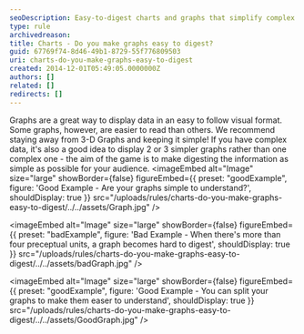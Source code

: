 ```yaml
---
seoDescription: Easy-to-digest charts and graphs that simplify complex data for your audience.
type: rule
archivedreason:
title: Charts - Do you make graphs easy to digest?
guid: 67769f74-8d46-49b1-8729-55f776809503
uri: charts-do-you-make-graphs-easy-to-digest
created: 2014-12-01T05:49:05.0000000Z
authors: []
related: []
redirects: []
---
```


Graphs are a great way to display data in an easy to follow visual format. Some graphs, however, are easier to read than others. We recommend staying away from 3-D Graphs and keeping it simple! If you have complex data, it's also a good idea to display 2 or 3 simpler graphs rather than one complex one - the aim of the game is to make digesting the information as simple as possible for your audience.
<imageEmbed
  alt="Image"
  size="large"
  showBorder={false}
  figureEmbed={{
    preset: "goodExample",
    figure: 'Good Example - Are your graphs simple to understand?',
    shouldDisplay: true
  }}
  src="/uploads/rules/charts-do-you-make-graphs-easy-to-digest/../../assets/Graph.jpg"
/>

<imageEmbed
  alt="Image"
  size="large"
  showBorder={false}
  figureEmbed={{
    preset: "badExample",
    figure: 'Bad Example - When there\'s more than four preceptual units, a graph becomes hard to digest',
    shouldDisplay: true
  }}
  src="/uploads/rules/charts-do-you-make-graphs-easy-to-digest/../../assets/badGraph.jpg"
/>

<imageEmbed
  alt="Image"
  size="large"
  showBorder={false}
  figureEmbed={{
    preset: "goodExample",
    figure: 'Good Example - You can split your graphs to make them easer to understand',
    shouldDisplay: true
  }}
  src="/uploads/rules/charts-do-you-make-graphs-easy-to-digest/../../assets/GoodGraph.jpg"
/>